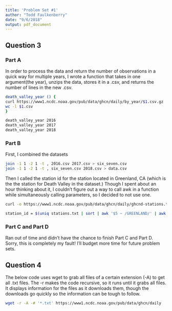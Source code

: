 ```yaml
---
title: 'Problem Set #1'
author: "Todd Faulkenberry"
date: "9/6/2018"
output: pdf_document
---
```




## Question 3

### Part A

In order to process the data and return the number of observations in a quick way for multiple years, I wrote a function that takes in one argument(the year), unzips the data, stores it in a .csv, and returns the number of lines in the new .csv.

```bash
death_valley_year () {
curl https://www1.ncdc.noaa.gov/pub/data/ghcn/daily/by_year/$1.csv.gz | gunzip > $1.csv
wc -l $1.csv
}

death_valley_year 2016
death_valley_year 2017
death_valley_year 2018

```

### Part B

First, I combined the datasets

```bash
join -1 1 -2 1 -t , 2016.csv 2017.csv > six_seven.csv
join -1 1 -2 1 -t , six_seven.csv 2018.csv > data.csv
```

Then I called the station id for the station located in Greenland, CA (which is the the station for Death Valley in the dataset.) Though I spent about an hour thinking about it, I couldn't figure out a way to call awk in a function while simultaneously calling parameters, so I decided to not use one.

```bash
curl -o https://www1.ncdc.noaa.gov/pub/data/ghcn/daily/ghcnd-stations.txt > stations.txt

station_id = $(uniq stations.txt | sort | awk '$5 ~ /GREENLAND/' | awk '{ print $1 }')
```

### Part C and Part D

Ran out of time and didn't have the chance to finish Part C and Part D. Sorry, this is completely my fault! I'll budget more time for future problem sets.

## Question 4

The below code uses wget to grab all files of a certain extension (-A) to get all .txt files. The -r makes the code recursive, so it runs until it grabs all files. It displays information for the files as it downloads them, though the downloads go quickly so the information can be tough to follow.

```bash
wget -r -A -# '*.txt' https://www1.ncdc.noaa.gov/pub/data/ghcn/daily

```

